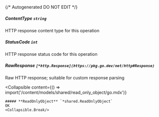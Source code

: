 {/* Autogenerated DO NOT EDIT  */}

##### **ContentType** `string`
HTTP response content type for this operation

##### **StatusCode** `int`
HTTP response status code for this operation

##### **RawResponse** `[*http.Response](https://pkg.go.dev/net/http#Response)`
Raw HTTP response; suitable for custom response parsing

<Collapsible
    content={() => import('/content/models/shared/read_only_object/go.mdx')}
>
    ##### **ReadOnlyObject** `*shared.ReadOnlyObject`
    OK
    <Collapsible.Break/>
</Collapsible>

